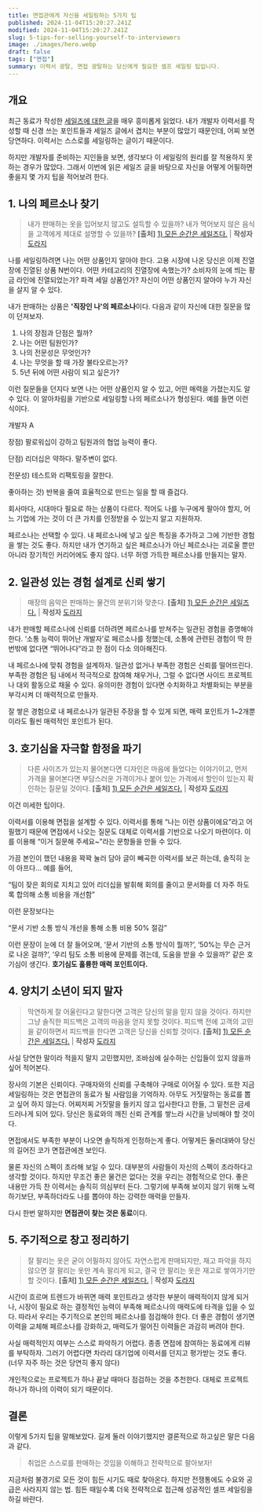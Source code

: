 ```yaml
---
title: 면접관에게 자신을 세일링하는 5가지 팁
published: 2024-11-04T15:20:27.241Z
modified: 2024-11-04T15:20:27.241Z
slug: 5-tips-for-selling-yourself-to-interviewers
image: ./images/hero.webp
draft: false
tags: ["면접"]
summary: 이력서 광탈, 면접 광탈하는 당신에게 필요한 셀프 세일링 팁입니다.
---
```


## 개요

최근 동료가 작성한 [세일즈에 대한 글](https://blog.naver.com/dorapper/223628196265)을 매우 흥미롭게 읽었다. 내가 개발자 이력서를 작성할 때 신경 쓰는 포인트들과 세일즈 글에서 겹치는 부분이 많았기 때문인데, 어찌 보면 당연하다. 이력서는 스스로를 세일링하는 글이기 때문이다.

하지만 개발자를 준비하는 지인들을 보면, 생각보다 이 세일링의 원리를 잘 적용하지 못하는 경우가 많았다. 그래서 이번에 읽은 세일즈 글을 바탕으로 자신을 어떻게 어필하면 좋을지 몇 가지 팁을 적어보려 한다.

## 1. 나의 페르소나 찾기

> 내가 판매하는 옷을 입어보지 않고도 설득할 수 있을까?
> 내가 먹어보지 않은 음식을 고객에게 제대로 설명할 수 있을까?
> **[출처]** [1) 모든 순간은 세일즈다.](https://blog.naver.com/dorapper/223628196265) | **작성자** [도라지](https://blog.naver.com/dorapper)

나를 세일링하려면 나는 어떤 상품인지 알아야 한다. 고용 시장에 나온 당신은 이제 진열장에 진열된 상품 N번이다. 어떤 카테고리의 진열장에 속했는가? 소비자의 눈에 띄는 황금 라인에 진열되었는가? 파격 세일 상품인가? 자신이 어떤 상품인지 알아야 누가 자신을 살지 알 수 있다.

내가 판매하는 상품은 **'직장인 나'의 페르소나**이다. 다음과 같이 자신에 대한 질문을 많이 던져보자.

1. 나의 장점과 단점은 뭘까?
2. 나는 어떤 팀원인가?
3. 나의 전문성은 무엇인가?
4. 나는 무엇을 할 때 가장 불타오르는가?
5. 5년 뒤에 어떤 사람이 되고 싶은가?

이런 질문들을 던지다 보면 나는 어떤 상품인지 알 수 있고, 어떤 매력을 가졌는지도 알 수 있다. 이 알아차림을 기반으로 세일링할 나의 페르소나가 형성된다. 예를 들면 이런 식이다.

개발자 A

장점) 팔로워십이 강하고 팀원과의 협업 능력이 좋다.

단점) 리더십은 약하다. 말주변이 없다.

전문성) 테스트와 리팩토링을 잘한다.

좋아하는 것) 반복을 줄여 효율적으로 만드는 일을 할 때 즐겁다.

회사마다, 시대마다 필요로 하는 상품이 다르다. 적어도 나를 누구에게 팔아야 할지, 어느 기업에 가는 것이 더 큰 가치를 인정받을 수 있는지 알고 지원하자.

페르소나는 선택할 수 있다. 내 페르소나에 넣고 싶은 특징을 추가하고 그에 기반한 경험을 쌓는 것도 좋다. 하지만 내가 연기하고 싶은 페르소나가 아닌 페르소나는 괴로울 뿐만 아니라 장기적인 커리어에도 좋지 않다. 너무 허영 가득한 페르소나를 만들지는 말자.

## 2. 일관성 있는 경험 설계로 신뢰 쌓기

> 매장의 음악은 판매하는 물건의 분위기와 맞춘다.
> **[출처]** [1) 모든 순간은 세일즈다.](https://blog.naver.com/dorapper/223628196265) | **작성자** [도라지](https://blog.naver.com/dorapper)

내가 판매할 페르소나에 신뢰를 더하려면 페르소나를 받쳐주는 일관된 경험을 증명해야 한다. ‘소통 능력이 뛰어난 개발자’로 페르소나를 정했는데, 소통에 관련된 경험이 딱 한 번밖에 없다면 “뛰어나다”라고 한 점이 다소 의아해진다.

내 페르소나에 맞춰 경험을 설계하자. 일관성 없거나 부족한 경험은 신뢰를 떨어뜨린다. 부족한 경험은 팀 내에서 적극적으로 참여해 채우거나, 그럴 수 없다면 사이드 프로젝트나 대외 활동으로 채울 수 있다. 유의미한 경험이 있다면 수치화하고 차별화되는 부분을 부각시켜 더 매력적으로 만들자.

잘 쌓은 경험으로 내 페르소나가 일관된 주장을 할 수 있게 되면, 매력 포인트가 1~2개뿐이라도 훨씬 매력적인 포인트가 된다.

## 3. 호기심을 자극할 함정을 파기

> 다른 사이즈가 있는지 물어본다면 디자인은 마음에 들었다는 이야기이고, 먼저 가격을 물어본다면 부담스러운 가격이거나 붙어 있는 가격에서 할인이 있는지 확인하는 질문일 것이다.
> **[출처]** [1) 모든 순간은 세일즈다.](https://blog.naver.com/dorapper/223628196265) | **작성자** [도라지](https://blog.naver.com/dorapper)

이건 미세한 팁이다.

이력서를 이용해 면접을 설계할 수 있다. 이력서를 통해 “나는 이런 상품이에요”라고 어필했기 때문에 면접에서 나오는 질문도 대체로 이력서를 기반으로 나오기 마련이다. 이를 이용해 “이거 질문해 주세요~”라는 문항들을 만들 수 있다.

가끔 본인이 했던 내용을 꽉꽉 눌러 담아 글이 빼곡한 이력서를 보곤 하는데, 솔직히 눈이 아프다… 예를 들어,

“팀이 잦은 회의로 지치고 있어 리더십을 발휘해 회의를 줄이고 문서화를 더 자주 하도록 합의해 소통 비용을 개선함”

이런 문장보다는

“문서 기반 소통 방식 개선을 통해 소통 비용 50% 절감”

이런 문장이 눈에 더 잘 들어오며, ‘문서 기반의 소통 방식이 뭘까?’, ‘50%는 무슨 근거로 나온 걸까?’, ‘우리 팀도 소통 비용에 문제를 겪는데, 도움을 받을 수 있을까?’ 같은 호기심이 생긴다. **호기심도 훌륭한 매력 포인트이다.**

## 4. 양치기 소년이 되지 말자

> 막연하게 잘 어울린다고 말한다면 고객은 당신의 말을 믿지 않을 것이다.
> 하지만 그냥 솔직한 피드백은 고객의 마음을 얻지 못할 것이다.
> 피드백 전에 고객의 고민을 같이하면서 피드백을 한다면 고객은 당신을 신뢰할 것이다.
> **[출처]** [1) 모든 순간은 세일즈다.](https://blog.naver.com/dorapper/223628196265) | **작성자** [도라지](https://blog.naver.com/dorapper)

사실 당연한 말이라 적을지 말지 고민했지만, 조바심에 실수하는 신입들이 있지 않을까 싶어 적어본다.

장사의 기본은 신뢰이다. 구매자와의 신뢰를 구축해야 구매로 이어질 수 있다. 또한 지금 세일링하는 것은 면접관의 동료가 될 사람임을 기억하자. 아무도 거짓말하는 동료를 뽑고 싶어 하지 않는다. 어찌저찌 거짓말을 들키지 않고 입사한다고 한들, 그 밑천은 금세 드러나게 되어 있다. 당신은 동료와의 깨진 신뢰 관계를 쌓느라 시간을 낭비해야 할 것이다.

면접에서도 부족한 부분이 나오면 솔직하게 인정하는게 좋다. 어떻게든 둘러대봐야 당신의 길어진 코가 면접관에겐 보인다.

물론 자신의 스펙이 초라해 보일 수 있다. 대부분의 사람들이 자신의 스펙이 초라하다고 생각할 것이다. 하지만 무조건 좋은 물건은 없다는 것을 우리는 경험적으로 안다. 좋은 내용만 가득 찬 이력서는 솔직히 의심부터 든다. 그렇기에 부족해 보이지 않기 위해 노력하기보단, 부족하더라도 나를 뽑아야 하는 강력한 매력을 만들자.

다시 한번 말하지만 **면접관이 찾는 것은 동료**이다.

## 5. 주기적으로 창고 정리하기

> 잘 팔리는 옷은 굳이 어필하지 않아도 자연스럽게 판매되지만,
> 재고 파악을 하지 않으면 잘 팔리는 옷만 계속 팔리게 되고,
> 결국 안 팔리는 옷은 재고로 쌓여가기만 할 것이다.
> **[출처]** [1) 모든 순간은 세일즈다.](https://blog.naver.com/dorapper/223628196265) | **작성자** [도라지](https://blog.naver.com/dorapper)

시간이 흐르며 트렌드가 바뀌면 매력 포인트라고 생각한 부분이 매력적이지 않게 되거나, 시장이 필요로 하는 결정적인 능력이 부족해 페르소나의 매력도에 타격을 입을 수 있다. 따라서 우리는 주기적으로 본인의 페르소나를 점검해야 한다. 더 좋은 경험이 생기면 이력을 교체해 페르소나를 강화하고, 매력도가 떨어진 이력들은 과감히 버려야 한다.

사실 매력적인지 여부는 스스로 파악하기 어렵다. 종종 면접에 참여하는 동료에게 리뷰를 부탁하자. 그러기 어렵다면 차라리 대기업에 이력서를 던지고 평가받는 것도 좋다. (너무 자주 하는 것은 당연히 좋지 않다)

개인적으로는 프로젝트가 하나 끝날 때마다 점검하는 것을 추천한다. 대체로 프로젝트 하나가 하나의 이력이 되기 때문이다.

## 결론

이렇게 5가지 팁을 말해보았다. 길게 둘러 이야기했지만 결론적으로 하고싶은 말은 다음과 같다.

> 취업은 스스로를 판매하는 것임을 이해하고 전략적으로 팔아보자!

지금처럼 불경기로 모든 것이 힘든 시기도 때로 찾아온다. 하지만 전쟁통에도 수요와 공급은 사라지지 않는 법. 힘든 때일수록 더욱 전략적으로 접근해 성공적인 셀프 세일링을 하길 바란다.

